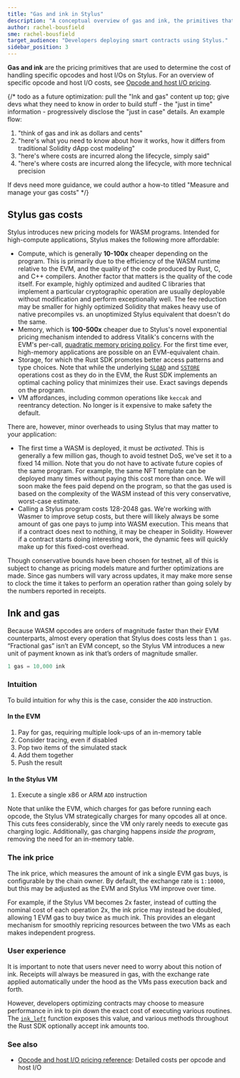 ```yaml
---
title: "Gas and ink in Stylus"
description: "A conceptual overview of gas and ink, the primitives that Stylus uses to measure the cost of WASM activation, compute, memory, and storage."
author: rachel-bousfield
sme: rachel-bousfield
target_audience: "Developers deploying smart contracts using Stylus."
sidebar_position: 3
---
```


**Gas and ink** are the pricing primitives that are used to determine the cost of handling specific opcodes and host I/Os on Stylus. For an overview of specific opcode and host I/O costs, see [Opcode and host I/O pricing](/stylus/reference/opcode-hostio-pricing).


<PublicPreviewBannerPartial />

{/\* todo as a future optimization: pull the "Ink and gas" content up top; give devs what they need to know in order to build stuff - the "just in time" information - progressively disclose the "just in case" details. An example flow:

1.  "think of gas and ink as dollars and cents"
2.  "here's what you need to know about how it works, how it differs from traditional Solidity dApp cost modeling"
3.  "here's where costs are incurred along the lifecycle, simply said"
4.  "here's where costs are incurred along the lifecycle, with more technical precision

If devs need more guidance, we could author a how-to titled "Measure and manage your gas costs"
\*/}

## Stylus gas costs

Stylus introduces new pricing models for WASM programs. Intended for high-compute applications, Stylus makes the following more affordable:

- Compute, which is generally **10-100x** cheaper depending on the program. This is primarily due to the efficiency of the WASM runtime relative to the EVM, and the quality of the code produced by Rust, C, and C++ compilers. Another factor that matters is the quality of the code itself. For example, highly optimized and audited C libraries that implement a particular cryptographic operation are usually deployable without modification and perform exceptionally well. The fee reduction may be smaller for highly optimized Solidity that makes heavy use of native precompiles vs. an unoptimized Stylus equivalent that doesn't do the same.
- Memory, which is **100-500x** cheaper due to Stylus's novel exponential pricing mechanism intended to address Vitalik's concerns with the EVM's per-call, [quadratic memory pricing policy](https://notes.ethereum.org/@vbuterin/proposals_to_adjust_memory_gas_costs). For the first time ever, high-memory applications are possible on an EVM-equivalent chain.
- Storage, for which the Rust SDK promotes better access patterns and type choices. Note that while the underlying <a href="https://www.evm.codes/#54"><code>SLOAD</code></a> and <a href="https//www.evm.codes/#55"><code>SSTORE</code></a> operations cost as they do in the EVM, the Rust SDK implements an optimal caching policy that minimizes their use. Exact savings depends on the program.
- VM affordances, including common operations like `keccak` and reentrancy detection. No longer is it expensive to make safety the default.

There are, however, minor overheads to using Stylus that may matter to your application:

- The first time a WASM is deployed, it must be _activated_. This is generally a few million gas, though to avoid testnet DoS, we've set it to a fixed 14 million. Note that you do not have to activate future copies of the same program. For example, the same NFT template can be deployed many times without paying this cost more than once. We will soon make the fees paid depend on the program, so that the gas used is based on the complexity of the WASM instead of this very conservative, worst-case estimate.
- Calling a Stylus program costs 128-2048 gas. We're working with Wasmer to improve setup costs, but there will likely always be some amount of gas one pays to jump into WASM execution. This means that if a contract does next to nothing, it may be cheaper in Solidity. However if a contract starts doing interesting work, the dynamic fees will quickly make up for this fixed-cost overhead.

Though conservative bounds have been chosen for testnet, all of this is subject to change as pricing models mature and further optimizations are made. Since gas numbers will vary across updates, it may make more sense to clock the time it takes to perform an operation rather than going solely by the numbers reported in receipts.

## Ink and gas

Because WASM opcodes are orders of magnitude faster than their EVM counterparts, almost every operation that Stylus does costs less than `1 gas`. “Fractional gas” isn’t an EVM concept, so the Stylus VM introduces a new unit of payment known as ink that’s orders of magnitude smaller.

```jsx
1 gas = 10,000 ink
```

### Intuition

To build intuition for why this is the case, consider the `ADD` instruction.

#### In the EVM

1. Pay for gas, requiring multiple look-ups of an in-memory table
2. Consider tracing, even if disabled
3. Pop two items of the simulated stack
4. Add them together
5. Push the result

#### In the Stylus VM

1. Execute a single x86 or ARM `ADD` instruction

Note that unlike the EVM, which charges for gas before running each opcode, the Stylus VM strategically charges for many opcodes all at once. This cuts fees considerably, since the VM only rarely needs to execute gas charging logic. Additionally, gas charging happens _inside the program_, removing the need for an in-memory table.

### The ink price

The ink price, which measures the amount of ink a single EVM gas buys, is configurable by the chain owner. By default, the exchange rate is `1:10000`, but this may be adjusted as the EVM and Stylus VM improve over time.

For example, if the Stylus VM becomes 2x faster, instead of cutting the nominal cost of each operation 2x, the ink price may instead be doubled, allowing 1 EVM gas to buy twice as much ink. This provides an elegant mechanism for smoothly repricing resources between the two VMs as each makes independent progress.

### User experience

It is important to note that users never need to worry about this notion of ink. Receipts will always be measured in gas, with the exchange rate applied automatically under the hood as the VMs pass execution back and forth.

However, developers optimizing contracts may choose to measure performance in ink to pin down the exact cost of executing various routines. The <a href="https://docs.rs/stylus-sdk/0.3.0/stylus_sdk/evm/fn.ink_left.html"><code>ink_left</code></a> function exposes this value, and various methods throughout the Rust SDK optionally accept ink amounts too.

### See also

- [Opcode and host I/O pricing reference](/stylus/reference/opcode-hostio-pricing): Detailed costs per opcode and host I/O
